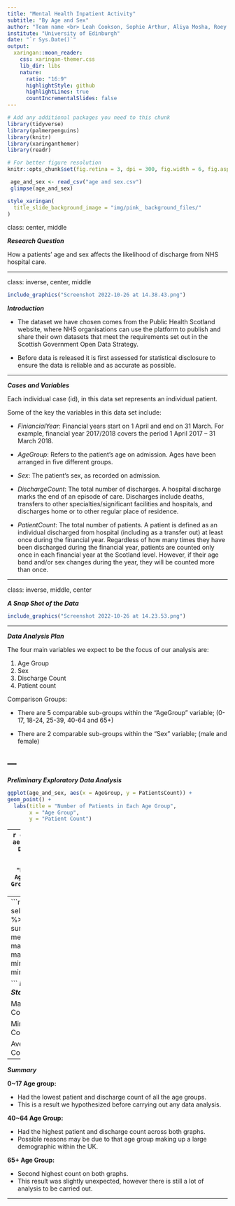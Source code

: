 ```yaml
---
title: "Mental Health Inpatient Activity"
subtitle: "By Age and Sex"
author: "Team name <br> Leah Cookson, Sophie Arthur, Aliya Mosha, Roey Nie"
institute: "University of Edinburgh"
date: "`r Sys.Date()`"
output:
  xaringan::moon_reader:
    css: xaringan-themer.css
    lib_dir: libs
    nature:
      ratio: "16:9"
      highlightStyle: github
      highlightLines: true
      countIncrementalSlides: false
---
```


```r
# Add any additional packages you need to this chunk
library(tidyverse)
library(palmerpenguins)
library(knitr)
library(xaringanthemer)
library(readr)
```

```r
# For better figure resolution
knitr::opts_chunk$set(fig.retina = 3, dpi = 300, fig.width = 6, fig.asp = 0.618, out.width = "80%")
```

```r
 age_and_sex <- read_csv("age and sex.csv")
 glimpse(age_and_sex)

```

```r
style_xaringan(
  title_slide_background_image = "img/pink_ background_files/"
)

```

class: center, middle

**_Research Question_**  

How a patients' age and sex affects the likelihood of discharge from NHS hospital care.

---

class: inverse, center, middle

```r
include_graphics("Screenshot 2022-10-26 at 14.38.43.png")

```


**_Introduction_** 

- The dataset we have chosen comes from the Public Health Scotland website, where NHS organisations can use the platform to publish and share their own datasets that meet the requirements set out in the Scottish Government Open Data Strategy.

- Before data is released it is first assessed for statistical disclosure to ensure the data is reliable and as accurate as possible.


---

**_Cases and Variables_** 

Each individual case (id), in this data set represents an individual patient.

Some of the key the variables in this data set include:

- _FiniancialYear_: 
Financial years start on 1 April and end on 31 March. For example, financial year 2017/2018 covers the period 1 April 2017 – 31 March 2018.

- _AgeGroup_: 
Refers to the patient's age on admission. Ages have been arranged in five different groups.

- _Sex_: 
The patient's sex, as recorded on admission.

- _DischargeCount_:
The total number of discharges. A hospital discharge marks the end of an episode of care. Discharges include deaths, transfers to other specialties/significant facilities and hospitals, and discharges home or to other regular place of residence.

- _PatientCount_: 
The total number of patients. A patient is defined as an individual discharged from hospital (including as a transfer out) at least once during the financial year. Regardless of how many times they have been discharged during the financial year, patients are counted only once in each financial year at the Scotland level. However, if their age band and/or sex changes during the year, they will be counted more than once.


---

class: inverse, middle, center

**_A Snap Shot of the Data_** 

```r

include_graphics("Screenshot 2022-10-26 at 14.23.53.png")


```


---

**_Data Analysis Plan_**


The four main variables we expect to be the focus of our  analysis are:

1. Age Group 
2. Sex 
3. Discharge Count 
4. Patient count 

Comparison Groups:

- There are 5 comparable sub-groups within the "AgeGroup" variable; (0-17, 18-24, 25-39, 40-64 and 65+)

- There are 2 comparable sub-groups within the "Sex" variable; (male and female) 

--- 
---

**_Preliminary Exploratory Data Analysis_**

```r

ggplot(age_and_sex, aes(x = AgeGroup, y = PatientsCount)) +
geom_point() +
  labs(title = "Number of Patients in Each Age Group", 
       x = "Age Group",
       y = "Patient Count")
```



---
```r
ggplot(age_and_sex, aes(x = AgeGroup, y = DischargeCount)) +
geom_point()+
  labs(title = "Discharge Count by Age Group",
       x = "Age Group",
       y = "Discharge Count")
```



---
```r
age_and_sex %>%  
  select(DischargeCount) %>% 
  summarise(avg_ds = mean(DischargeCount),
            max_ds = max(DischargeCount),
            min_ds = min(DischargeCount)) 

```
**_Key Summary Statistics:_**

Maximum Discharge Count = 11750

Minimum Discharge Count = 0

Average Discharge Count = 284

---
**_Summary_**

**0~17 Age group:**

- Had the lowest patient and discharge count of all the age groups.
- This is a result we hypothesized before carrying out any data analysis.

**40~64 Age Group:**

 - Had the highest patient and discharge count across both graphs.
- Possible reasons may be due to that age group making up a large demographic within the UK.
 
**65+ Age Group:**

 - Second highest count on both graphs.
 - This result was slightly unexpected, however there is still a lot of analysis to be carried out.
 
---
